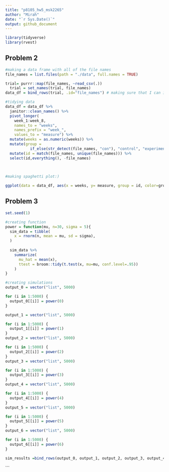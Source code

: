 ```yaml
---
title: "p8105_hw5_msk2265"
author: "Mirah"
date: "`r Sys.Date()`"
output: github_document
---
```


```r
library(tidyverse)
library(rvest)
```

## Problem 2
```r
#making a data frame with all of the file names
file_names = list.files(path = "./data", full.names = TRUE)
```


```r
trial= purrr::map(file_names, ~read_csv(.))
  trial = set_names(trial, file_names)
data_df = bind_rows(trial, .id="file_names") # making sure that I can identify the rows of data by adding an id
```


```r
#tidying data
data_df = data_df %>% 
  janitor::clean_names() %>% 
  pivot_longer(
    week_1:week_8,
    names_to = "weeks",
    names_prefix = "week_",
    values_to = "measure") %>% 
  mutate(weeks = as.numeric(weeks)) %>% 
  mutate(group = 
           if_else(str_detect(file_names, "con"), "control", "experimental")) %>% 
  mutate(id = match(file_names, unique(file_names))) %>% 
  select(id,everything(), -file_names)
  
           
```
```r
#making spaghetti plot:)

ggplot(data = data_df, aes(x = weeks, y= measure, group = id, color=group))+ geom_line()
```

## Problem 3

```r
set.seed(1)

#creating function
power = function(mu, n=30, sigma = 5){
  sim_data = tibble(
    x = rnorm(n, mean = mu, sd = sigma),
  )
  
  sim_data %>%  
    summarize(
      mu_hat = mean(x),
      ttest = broom::tidy(t.test(x, mu=mu, conf.level=.95))
    )
}
```


```r
#creating simulations
output_0 = vector("list", 5000)

for (i in 1:5000) {
  output_0[[i]] = power(0)
}

output_1 = vector("list", 5000)

for (i in 1:5000) {
  output_1[[i]] = power(1)
}
output_2 = vector("list", 5000)

for (i in 1:5000) {
  output_2[[i]] = power(2)
}
output_3 = vector("list", 5000)

for (i in 1:5000) {
  output_3[[i]] = power(3)
}
output_4 = vector("list", 5000)

for (i in 1:5000) {
  output_4[[i]] = power(4)
}
output_5 = vector("list", 5000)

for (i in 1:5000) {
  output_5[[i]] = power(5)
}
output_6 = vector("list", 5000)

for (i in 1:5000) {
  output_6[[i]] = power(6)
}
```


```r
sim_results =bind_rows(output_0, output_1, output_2, output_3, output_4, output_5, output_6)
```


```

